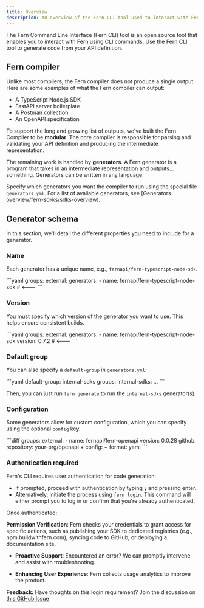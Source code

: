 ```yaml
---
title: Overview
description: An overview of the Fern CLI tool used to interact with Fern from the command line.
---
```


The Fern Command Line Interface (Fern CLI) tool is an open source tool that enables you to interact with Fern using CLI commands. Use the Fern CLI tool to generate code from your API definition.

## Fern compiler

Unlike most compilers, the Fern compiler does not produce a single output. Here
are some examples of what the Fern compiler can output:

- A TypeScript Node.js SDK
- FastAPI server boilerplate
- A Postman collection
- An OpenAPI specification

To support the long and growing list of outputs, we've built the Fern Compiler
to be **modular**. The core compiler is responsible for parsing and validating
your API definition and producing the intermediate representation.

The remaining work is handled by **generators**. A Fern generator is a program
that takes in an intermediate representation and outputs... something. Generators can be written in any language.

Specify which generators you want the compiler to run using the special file
`generators.yml`. For a list of available generators, see [Generators overview/fern-sd-ks/sdks-overview).

## Generator schema 

In this section, we'll detail the different properties you need to include for a
generator.

### Name

Each generator has a unique name, e.g., `fernapi/fern-typescript-node-sdk`.

<CodeBlock title="generators.yml">
```yaml
groups:
  external:
    generators:
      - name: fernapi/fern-typescript-node-sdk # <---
```
</CodeBlock>

### Version

You must specify which version of the generator you want to use. This helps
ensure consistent builds.

<CodeBlock title="generators.yml">
```yaml
groups:
  external:
    generators:
      - name: fernapi/fern-typescript-node-sdk
        version: 0.7.2 # <---
```
</CodeBlock>

### Default group

You can also specify a `default-group` in `generators.yml`:

<CodeBlock title="generators.yml">
```yaml
default-group: internal-sdks
groups:
  internal-sdks: ...
```
</CodeBlock>

Then, you can just run `fern generate` to run the `internal-sdks` generator(s).

### Configuration

Some generators allow for custom configuration, which you can specify using the optional `config` key.

<CodeBlock title="generators.yml">
```diff 
 groups:
   external:
       - name: fernapi/fern-openapi
         version: 0.0.28
         github:
           repository: your-org/openapi
+        config:
+          format: yaml
```
</CodeBlock>

### Authentication required

Fern's CLI requires user authentication for code generation:

- If prompted, proceed with authentication by typing `y` and pressing enter.
- Alternatively, initiate the process using `fern login`. This command will either prompt you to log in or confirm that you're already authenticated.

Once authenticated:

**Permission Verification**: Fern checks your credentials to grant access for specific actions, such as publishing your SDK to dedicated registries (e.g., npm.buildwithfern.com), syncing code to GitHub, or deploying a documentation site.

- **Proactive Support**: Encountered an error? We can promptly intervene and assist with troubleshooting.

- **Enhancing User Experience**: Fern collects usage analytics to improve the product.

**Feedback:** Have thoughts on this login requirement? Join the discussion on [this GitHub Issue](https://github.com/fern-api/fern/issues/2003)

